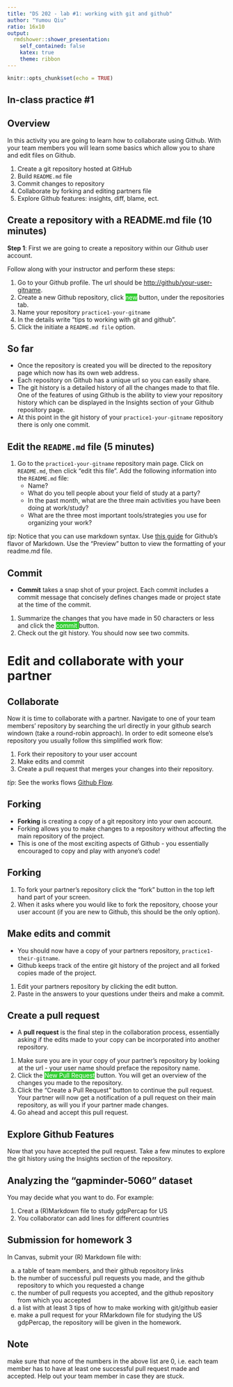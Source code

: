 ```yaml
---
title: "DS 202 - lab #1: working with git and github"
author: "Yumou Qiu"
ratio: 16x10
output:
  rmdshower::shower_presentation:
    self_contained: false
    katex: true
    theme: ribbon
---
```

```r
knitr::opts_chunk$set(echo = TRUE)
```

## In-class practice #1



## Overview

In this activity you are going to learn how to collaborate using Github.  With your team members you will learn some basics which allow you to share and edit files on Github. 

1. Create a git repository hosted at GitHub
2. Build `README.md` file 
3. Commit changes to repository
3. Collaborate by forking and editing partners file
4. Explore Github features: insights, diff, blame, ect.


## Create a repository with a README.md file (10 minutes)

**Step 1**: First we are going to create a repository within our Github user account. 

Follow along with your instructor and perform these steps:

1. Go to your Github profile. The url should be [http://github/your-user-gitname]().
2. Create a new Github repository, click <span style="background:limegreen; color:white">new</span> button, under the repositories tab.
3. Name your repository `practice1-your-gitname`
4. In the details write "tips to working with git and github".
5. Click the initiate a `README.md file` option. 

## So far

-  Once the repository is created you will be directed to the repository page which now has its own web address. 
-  Each repository on Github has a unique url so you can easily share. 
-  The git history is a detailed history of all the changes made to that file.  One of the features of using Github is the ability to view your repository history which can be displayed in the Insights section of your Github repository page. 
-  At this point in the git history of your `practice1-your-gitname` repository there is only one commit.

## Edit the `README.md` file (5 minutes)

1.  Go to the `practice1-your-gitname` repository main page. Click on `README.md`, then click "edit this file". Add the following information into the `README.md` file:
    -  Name?
    -  What do you tell people about your field of study at a party?
    -  In the past month, what are the three main activities you have been doing at work/study?
    -  What are the three most important tools/strategies you use for organizing your work?

<p class="note">*tip*:  Notice that you can use markdown syntax. Use [this guide](https://help.github.com/articles/markdown-basics/) for Github's flavor of Markdown. Use the "Preview" button to view the formatting of your readme.md file. </p>

## Commit

- **Commit** takes a snap shot of your project. Each commit includes a commit message that concisely defines changes made or project state at the time of the commit. 

1. Summarize the changes that you have made in 50 characters or less and click the <span style="background:limegreen; color:white"> commit </span>    button. 
2. Check out the git history.  You should now see two commits.

<!---## Commit statements

Get into the habit of writing commit statements. They will help you later!

http://starlogs.net/#heike/rwrks

http://starlogs.net/#DS202-at-ISU/DS202-at-ISU.github.io
--->

# Edit and collaborate with your partner

## Collaborate 

Now it is time to collaborate with a partner.  Navigate to one of your team members' repository by searching the url directly in your github search windown (take a round-robin approach). In order to edit someone else's repository you usually follow this simplified work flow: 

1. Fork their repository to your user account 
2. Make edits and commit 
3. Create a pull request that merges your changes into their repository. 

<p class="note">*tip*: 
<!---Depending on the project there are variations on the above work flow. Often the rules for contributing to a project are outlined in a file called `CONTRIBUTING.md` within the repository. One of the more often used --->
See the works flows [Github Flow](https://guides.github.com/introduction/flow/). </p>

## Forking

- **Forking** is creating a copy of a git repository into your own account.  
-  Forking allows you to make changes to a repository without affecting the main repository of the project.  
-  This is one of the most exciting aspects of Github - you essentially encouraged to copy and play with anyone's code! 

## Forking

1.  To fork your partner's repository click the "fork" button in the top left hand part of your screen.  
2.  When it asks where you would like to fork the repository, choose your user account (if you are new to Github, this should be the only option).


## Make edits and commit

- You should now have a copy of your partners repository, `practice1-their-gitname`. 
-  Github keeps track of the entire git history of the project and all forked copies made of the project. 

1. Edit your partners repository by clicking the edit button.  
2.  Paste in the answers to your questions under theirs and make a commit. 

## Create a pull request

- A **pull request** is the final step in the collaboration process, essentially asking if the edits made to your copy can be incorporated into another repository. 

1.  Make sure you are in your copy of your partner's repository by looking at the url - your user name should preface the repository name.  
2.  Click the  <span style="background:limegreen; color:white">New Pull Request</span> button. You will get an overview of the changes you made to the repository. 
3.  Click the "Create a Pull Request" button to continue the pull request. Your partner will now get a notification of a pull request on their main repository, as will you if your partner made changes. 
4.  Go ahead and accept this pull request. 


## Explore Github Features

Now that you have accepted the pull request.  Take a few minutes to explore the git history using the Insights section of the repository. 

## Analyzing the "gapminder-5060" dataset

You may decide what you want to do. For example:

1. Creat a (R)Markdown file to study gdpPercap for US
2. You collaborator can add lines for different countries 


## Submission for homework 3

In Canvas, submit your (R) Markdown file with: 

  a. a table of team members, and their github repository links  
  b. the number of successful pull requests you made, and the github repository to which you requested a change 
  c. the number of pull requests you accepted, and the github repository from which you accepted
  b. a list with at least 3 tips of how to make working with git/github easier  
  e. make a pull request for your RMarkdown file for studying the US gdpPercap, the repository will be given in the homework.


## Note

make sure that none of the numbers in the above list are 0, i.e. each team member has to have at least one successful pull request made and accepted. Help out your team member in case they are stuck. 
